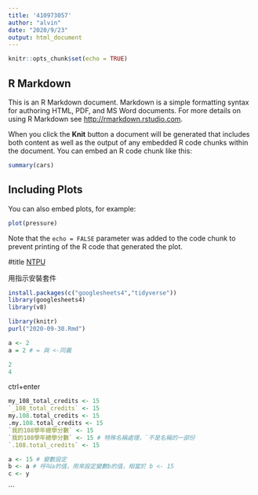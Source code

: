 ---
title: '410973057'
author: "alvin"
date: "2020/9/23"
output: html_document
---

```{r setup, include=FALSE}
knitr::opts_chunk$set(echo = TRUE)
```

## R Markdown

This is an R Markdown document. Markdown is a simple formatting syntax for authoring HTML, PDF, and MS Word documents. For more details on using R Markdown see <http://rmarkdown.rstudio.com>.

When you click the **Knit** button a document will be generated that includes both content as well as the output of any embedded R code chunks within the document. You can embed an R code chunk like this:

```{r cars}
summary(cars)
```

## Including Plots

You can also embed plots, for example:

```{r pressure, echo=FALSE}
plot(pressure)
```

Note that the `echo = FALSE` parameter was added to the code chunk to prevent printing of the R code that generated the plot.

#title
[NTPU](https://new.ntpu.edu.tw/)

用指示安裝套件
```{r}
install.packages(c("googlesheets4","tidyverse"))
library(googlesheets4)
library(v8)
```

```{r}
library(knitr)
purl("2020-09-30.Rmd")


```

```{r}
a <- 2
a = 2 # = 與 <-同義

```
```{r}
2
4
```
ctrl+enter
```{r}
my_108_total_credits <- 15
`_108_total_credits` <- 15
my.108.total_credits <- 15
.my.108.total_credits <- 15
`我的108學年總學分數` <- 15
`我的108學年總學分數` <- 15 # 特殊名稱處理，`不是名稱的一部份
`.108.total_credits` <- 15
```

```{r}
a <- 15 # 變數設定
b <- a # 呼叫a的值，用來設定變數b的值，相當於 b <- 15
c <- y
```




```










